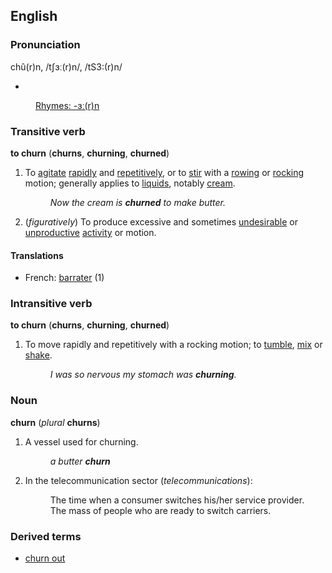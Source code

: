 ==English==
===Pronunciation===
chû(r)n, /tʃɜː(r)n/, /tS3:(r)n/
*{{audio|en-us-churn.ogg|Audio (US)}}
:[[Rhymes:English:-ɜː(r)n|Rhymes: -ɜː(r)n]]

===Transitive verb===
'''to churn''' ('''churns''', '''churning''', '''churned''')

#To [[agitate]] [[rapidly]] and [[repetitively]], or to [[stir]] with a [[rowing]] or [[rocking]] motion; generally applies to [[liquids]], notably [[cream]].
#:''Now the cream is '''churned''' to make butter.''
#(''figuratively'') To produce excessive and sometimes [[undesirable]] or [[unproductive]] [[activity]] or motion.

====Translations====
*French: [[barrater]] (1)

===Intransitive verb===
'''to churn''' ('''churns''', '''churning''', '''churned''')

#To move rapidly and repetitively with a rocking motion; to [[tumble]], [[mix]] or [[shake]].
#:''I was so nervous my stomach was '''churning'''.''

===Noun===
'''churn''' (''plural'' '''churns''')

#A vessel used for churning.
#:''a butter '''churn'''''
#In the telecommunication sector (''telecommunications''):
#: The time when a consumer switches his/her service provider.
#: The mass of people who are ready to switch carriers.

===Derived terms===
*[[churn out]]